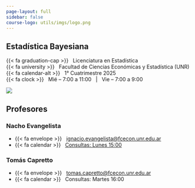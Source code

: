 ```yaml
---
page-layout: full
sidebar: false
course-logo: utils/imgs/logo.png
---
```


::: {.grid .title-block}

::: {.course-details-title-block .g-col-12 .g-col-sm-8 .order-2 .order-sm-1 .text-sm-start}

::: {.text-center .text-sm-start}

# Estadística Bayesiana {.course-title}

::: {.course-subtitle}
<!--Este es el subtitulo...-->
:::

:::

::: {.course-meta}
{{< fa graduation-cap >}} &nbsp; Licenciatura en Estadística  
{{< fa university >}}     &nbsp; Facultad de Ciencias Económicas y Estadística  (UNR)  
{{< fa calendar-alt >}}   &nbsp; 1° Cuatrimestre 2025  
{{< fa clock >}}   &nbsp; Mié -- 7:00 a 11:00 &nbsp; | &nbsp; Vie -- 7:00 a 9:00
:::

:::

::: {.g-col-12 .g-col-sm-4 .order-1 .order-sm-2}

::: {.grid .five-columns}

::: {.g-col-1 .g-col-sm-0}
:::

::: {.g-col-3 .g-col-sm-5}
<img src="utils/imgs/logo.png" class="img-fluid"><img>
:::

::: {.g-col-1 .g-col-sm-0}
:::
:::

:::

:::


## Profesores

::: {.grid .course-details}

::: {.g-col-12 .g-col-sm-6}

### Nacho Evangelista

* {{< fa envelope >}} &nbsp; [ignacio.evangelista@fcecon.unr.edu.ar](mailto:ignacio.evangelista@fcecon.unr.edu.ar)
* {{< fa calendar >}} &nbsp; [Consultas: Lunes 15:00](https://calendar.app.google/c2Ya9ena7NvkKVM39)

:::

::: {.g-col-12 .g-col-sm-6}

### Tomás Capretto

* {{< fa envelope >}} &nbsp; [tomas.capretto@fcecon.unr.edu.ar](mailto:tomas.capretto@fcecon.unr.edu.ar)
* {{< fa calendar >}} &nbsp; Consultas: Martes 16:00
:::
:::